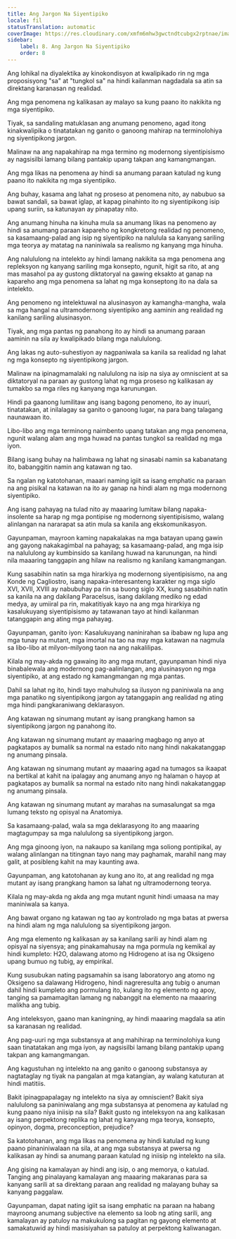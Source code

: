 ```yaml
---
title: Ang Jargon Na Siyentipiko
locale: fil
statusTranslation: automatic
coverImage: https://res.cloudinary.com/xmfm6mhw3gwctndtcubgx2rptnae/image/upload/v1741354419/small_cover_la_gran_rebelion_28716e29d2.webp
sidebar:
    label: 8. Ang Jargon Na Siyentipiko
    order: 8
---
```

Ang lohikal na diyalektika ay kinokondisyon at kwalipikado rin ng mga proposisyong "sa" at "tungkol sa" na hindi kailanman nagdadala sa atin sa direktang karanasan ng realidad.

Ang mga penomena ng kalikasan ay malayo sa kung paano ito nakikita ng mga siyentipiko.

Tiyak, sa sandaling matuklasan ang anumang penomeno, agad itong kinakwalipika o tinatatakan ng ganito o ganoong mahirap na terminolohiya ng siyentipikong jargon.

Malinaw na ang napakahirap na mga termino ng modernong siyentipisismo ay nagsisilbi lamang bilang pantakip upang takpan ang kamangmangan.

Ang mga likas na penomena ay hindi sa anumang paraan katulad ng kung paano ito nakikita ng mga siyentipiko.

Ang buhay, kasama ang lahat ng proseso at penomena nito, ay nabubuo sa bawat sandali, sa bawat iglap, at kapag pinahinto ito ng siyentipikong isip upang suriin, sa katunayan ay pinapatay nito.

Ang anumang hinuha na kinuha mula sa anumang likas na penomeno ay hindi sa anumang paraan kapareho ng kongkretong realidad ng penomeno, sa kasamaang-palad ang isip ng siyentipiko na nalulula sa kanyang sariling mga teorya ay matatag na naniniwala sa realismo ng kanyang mga hinuha.

Ang nalululong na intelekto ay hindi lamang nakikita sa mga penomena ang repleksyon ng kanyang sariling mga konsepto, ngunit, higit sa rito, at ang mas masahol pa ay gustong diktatoryal na gawing eksakto at ganap na kapareho ang mga penomena sa lahat ng mga konseptong ito na dala sa intelekto.

Ang penomeno ng intelektuwal na alusinasyon ay kamangha-mangha, wala sa mga hangal na ultramodernong siyentipiko ang aaminin ang realidad ng kanilang sariling alusinasyon.

Tiyak, ang mga pantas ng panahong ito ay hindi sa anumang paraan aaminin na sila ay kwalipikado bilang mga nalululong.

Ang lakas ng auto-suhestiyon ay nagpaniwala sa kanila sa realidad ng lahat ng mga konsepto ng siyentipikong jargon.

Malinaw na ipinagmamalaki ng nalululong na isip na siya ay omniscient at sa diktatoryal na paraan ay gustong lahat ng mga proseso ng kalikasan ay tumakbo sa mga riles ng kanyang mga karunungan.

Hindi pa gaanong lumilitaw ang isang bagong penomeno, ito ay inuuri, tinatatakan, at inilalagay sa ganito o ganoong lugar, na para bang talagang naunawaan ito.

Libo-libo ang mga terminong naimbento upang tatakan ang mga penomena, ngunit walang alam ang mga huwad na pantas tungkol sa realidad ng mga iyon.

Bilang isang buhay na halimbawa ng lahat ng sinasabi namin sa kabanatang ito, babanggitin namin ang katawan ng tao.

Sa ngalan ng katotohanan, maaari naming igiit sa isang emphatic na paraan na ang pisikal na katawan na ito ay ganap na hindi alam ng mga modernong siyentipiko.

Ang isang pahayag na tulad nito ay maaaring lumitaw bilang napaka-insolente sa harap ng mga pontipise ng modernong siyentipisismo, walang alinlangan na nararapat sa atin mula sa kanila ang ekskomunikasyon.

Gayunpaman, mayroon kaming napakalakas na mga batayan upang gawin ang gayong nakakagimbal na pahayag; sa kasamaang-palad, ang mga isip na nalululong ay kumbinsido sa kanilang huwad na karunungan, na hindi nila maaaring tanggapin ang hilaw na realismo ng kanilang kamangmangan.

Kung sasabihin natin sa mga hirarkiya ng modernong siyentipisismo, na ang Konde ng Cagliostro, isang napaka-interesanteng karakter ng mga siglo XVI, XVII, XVIII ay nabubuhay pa rin sa buong siglo XX, kung sasabihin natin sa kanila na ang dakilang Paracelsus, isang dakilang mediko ng edad medya, ay umiiral pa rin, makatitiyak kayo na ang mga hirarkiya ng kasalukuyang siyentipisismo ay tatawanan tayo at hindi kailanman tatanggapin ang ating mga pahayag.

Gayunpaman, ganito iyon: Kasalukuyang naninirahan sa ibabaw ng lupa ang mga tunay na mutant, mga imortal na tao na may mga katawan na nagmula sa libo-libo at milyon-milyong taon na ang nakalilipas.

Kilala ng may-akda ng gawaing ito ang mga mutant, gayunpaman hindi niya binabalewala ang modernong pag-aalinlangan, ang alusinasyon ng mga siyentipiko, at ang estado ng kamangmangan ng mga pantas.

Dahil sa lahat ng ito, hindi tayo mahuhulog sa ilusyon ng paniniwala na ang mga panatiko ng siyentipikong jargon ay tatanggapin ang realidad ng ating mga hindi pangkaraniwang deklarasyon.

Ang katawan ng sinumang mutant ay isang prangkang hamon sa siyentipikong jargon ng panahong ito.

Ang katawan ng sinumang mutant ay maaaring magbago ng anyo at pagkatapos ay bumalik sa normal na estado nito nang hindi nakakatanggap ng anumang pinsala.

Ang katawan ng sinumang mutant ay maaaring agad na tumagos sa ikaapat na bertikal at kahit na ipalagay ang anumang anyo ng halaman o hayop at pagkatapos ay bumalik sa normal na estado nito nang hindi nakakatanggap ng anumang pinsala.

Ang katawan ng sinumang mutant ay marahas na sumasalungat sa mga lumang teksto ng opisyal na Anatomiya.

Sa kasamaang-palad, wala sa mga deklarasyong ito ang maaaring magtagumpay sa mga nalululong sa siyentipikong jargon.

Ang mga ginoong iyon, na nakaupo sa kanilang mga soliong pontipikal, ay walang alinlangan na titingnan tayo nang may paghamak, marahil nang may galit, at posibleng kahit na may kaunting awa.

Gayunpaman, ang katotohanan ay kung ano ito, at ang realidad ng mga mutant ay isang prangkang hamon sa lahat ng ultramodernong teorya.

Kilala ng may-akda ng akda ang mga mutant ngunit hindi umaasa na may maniniwala sa kanya.

Ang bawat organo ng katawan ng tao ay kontrolado ng mga batas at pwersa na hindi alam ng mga nalululong sa siyentipikong jargon.

Ang mga elemento ng kalikasan ay sa kanilang sarili ay hindi alam ng opisyal na siyensya; ang pinakamahusay na mga pormula ng kemikal ay hindi kumpleto: H2O, dalawang atomo ng Hidrogeno at isa ng Oksigeno upang bumuo ng tubig, ay empirikal.

Kung susubukan nating pagsamahin sa isang laboratoryo ang atomo ng Oksigeno sa dalawang Hidrogeno, hindi nagreresulta ang tubig o anuman dahil hindi kumpleto ang pormulang ito, kulang ito ng elemento ng apoy, tanging sa pamamagitan lamang ng nabanggit na elemento na maaaring malikha ang tubig.

Ang inteleksyon, gaano man kaningning, ay hindi maaaring magdala sa atin sa karanasan ng realidad.

Ang pag-uuri ng mga substansya at ang mahihirap na terminolohiya kung saan tinatatakan ang mga iyon, ay nagsisilbi lamang bilang pantakip upang takpan ang kamangmangan.

Ang kagustuhan ng intelekto na ang ganito o ganoong substansya ay nagtataglay ng tiyak na pangalan at mga katangian, ay walang katuturan at hindi matitiis.

Bakit ipinagpapalagay ng intelekto na siya ay omniscient? Bakit siya nalululong sa paniniwalang ang mga substansya at penomena ay katulad ng kung paano niya iniisip na sila? Bakit gusto ng inteleksyon na ang kalikasan ay isang perpektong replika ng lahat ng kanyang mga teorya, konsepto, opinyon, dogma, preconception, prejudice?

Sa katotohanan, ang mga likas na penomena ay hindi katulad ng kung paano pinaniniwalaan na sila, at ang mga substansya at pwersa ng kalikasan ay hindi sa anumang paraan katulad ng iniisip ng intelekto na sila.

Ang gising na kamalayan ay hindi ang isip, o ang memorya, o katulad. Tanging ang pinalayang kamalayan ang maaaring makaranas para sa kanyang sarili at sa direktang paraan ang realidad ng malayang buhay sa kanyang paggalaw.

Gayunpaman, dapat nating igiit sa isang emphatic na paraan na habang mayroong anumang subjective na elemento sa loob ng ating sarili, ang kamalayan ay patuloy na makukulong sa pagitan ng gayong elemento at samakatuwid ay hindi masisiyahan sa patuloy at perpektong kaliwanagan.


